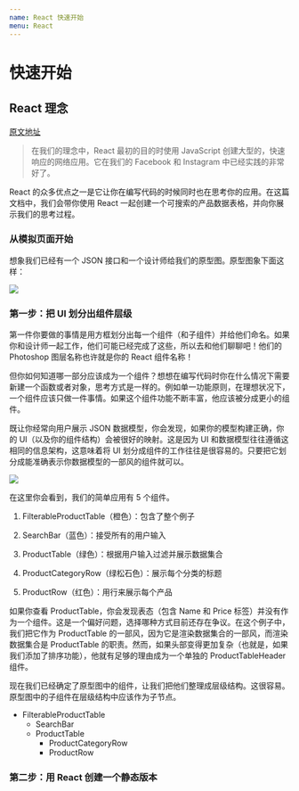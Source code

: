 ```yaml
---
name: React 快速开始
menu: React
---
```

# 快速开始

## React 理念

[原文地址](https://react.docschina.org/docs/thinking-in-react.html)

> 在我们的理念中，React 最初的目的时使用 JavaScript 创建大型的，快速响应的网络应用。它在我们的 Facebook 和 Instagram 中已经实践的非常好了。

React 的众多优点之一是它让你在编写代码的时候同时也在思考你的应用。在这篇文档中，我们会带你使用 React 一起创建一个可搜索的产品数据表格，并向你展示我们的思考过程。


### 从模拟页面开始

想象我们已经有一个 JSON 接口和一个设计师给我们的原型图。原型图象下面这样：

<!-- ![](../images/thinking-in-react-mock-1071fbcc9eed01fddc115b41e193ec11-4dd91.png) -->
![](https://raw.githubusercontent.com/goblin-laboratory/docs/docz/images/thinking-in-react-mock-1071fbcc9eed01fddc115b41e193ec11-4dd91.png)

### 第一步：把 UI 划分出组件层级

第一件你要做的事情是用方框划分出每一个组件（和子组件）并给他们命名。如果你和设计师一起工作，他们可能已经完成了这些，所以去和他们聊聊吧！他们的 Photoshop 图层名称也许就是你的 React 组件名称！

但你如何知道哪一部分应该成为一个组件？想想在编写代码时你在什么情况下需要新建一个函数或者对象，思考方式是一样的。例如单一功能原则，在理想状况下，一个组件应该只做一件事情。如果这个组件功能不断丰富，他应该被分成更小的组件。

既让你经常向用户展示 JSON 数据模型，你会发现，如果你的模型构建正确，你的 UI（以及你的组件结构）会被很好的映射。这是因为 UI 和数据模型往往遵循这相同的信息架构，这意味着将 UI 划分成组件的工作往往是很容易的。只要把它划分成能准确表示你数据模型的一部风的组件就可以。

<!-- ![](../images/thinking-in-react-components-eb8bda25806a89ebdc838813bdfa3601-82965.png) -->
![](https://raw.githubusercontent.com/goblin-laboratory/docs/docz/images/thinking-in-react-components-eb8bda25806a89ebdc838813bdfa3601-82965.png)

在这里你会看到，我们的简单应用有 5 个组件。
<!-- 我们把每个组件展示的数据用斜体表示。 -->

1. FilterableProductTable（橙色）：包含了整个例子

2. SearchBar（蓝色）：接受所有的用户输入

3. ProductTable（绿色）：根据用户输入过滤并展示数据集合

4. ProductCategoryRow（绿松石色）：展示每个分类的标题

5. ProductRow（红色）：用行来展示每个产品

如果你查看 ProductTable，你会发现表态（包含 Name 和 Price 标签）并没有作为一个组件。这是一个偏好问题，选择哪种方式目前还存在争议。在这个例子中，我们把它作为 ProductTable 的一部风，因为它是渲染数据集合的一部风，而渲染数据集合是 ProductTable 的职责。然而，如果头部变得更加复杂（也就是，如果我们添加了排序功能），他就有足够的理由成为一个单独的 ProductTableHeader 组件。

现在我们已经确定了原型图中的组件，让我们把他们整理成层级结构。这很容易。原型图中的子组件在层级结构中应该作为子节点。

* FilterableProductTable
  * SearchBar
  * ProductTable
    * ProductCategoryRow
    * ProductRow


### 第二步：用 React 创建一个静态版本
